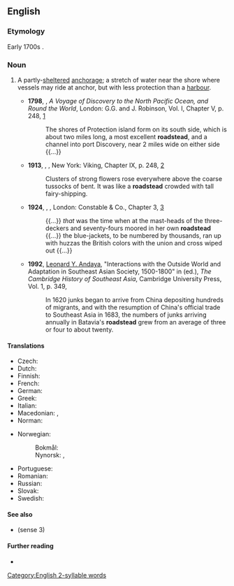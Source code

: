 ==English==

===Etymology===
Early 1700s {{compound|en|road|stead}}.

===Noun===
{{en-noun}}

# {{lb|en|nautical}} A partly-[[sheltered]] [[anchorage]]; a stretch of water near the shore where vessels may ride at anchor, but with less protection than a [[harbour]].
#* '''1798''', {{w|George Vancouver}}, ''A Voyage of Discovery to the North Pacific Ocean, and Round the World'', London: G.G. and J. Robinson, Vol. I, Chapter V, p. 248, [https://books.google.ca/books?id=_F8vAQAAMAAJ&printsec=frontcover#v=onepage&q&f=false]
#*: The shores of Protection island form on its south side, which is about two miles long, a most excellent '''roadstead''', and a channel into port Discovery, near 2 miles wide on either side {{...}}
#* '''1913''', {{w|D. H. Lawrence}}, ''{{w|Sons and Lovers}}'', New York: Viking, Chapter IX, p. 248, [https://archive.org/details/cu31924010564429]
#*: Clusters of strong flowers rose everywhere above the coarse tussocks of bent. It was like a '''roadstead''' crowded with tall fairy-shipping.
#* '''1924''', {{w|Herman Melville}}, ''{{w|Billy Budd}}'', London: Constable & Co., Chapter 3, [http://gutenberg.net.au/ebooks06/0608511h.html]
#*: {{...}} ''that'' was the time when at the mast-heads of the three-deckers and seventy-fours moored in her own '''roadstead''' {{...}} the blue-jackets, to be numbered by thousands, ran up with huzzas the British colors with the union and cross wiped out {{...}}
#* '''1992''', [[w:Leonard Andaya|Leonard Y. Andaya]], "Interactions with the Outside World and Adaptation in Southeast Asian Society, 1500-1800" in {{w|Nicholas Tarling}} (ed.), ''The Cambridge History of Southeast Asia'', Cambridge University Press, Vol. 1, p. 349,
#*: In 1620 junks began to arrive from China depositing hundreds of migrants, and with the resumption of China's official trade to Southeast Asia in 1683, the numbers of junks arriving annually in Batavia's '''roadstead''' grew from an average of three or four to about twenty.

====Translations====
{{trans-top|partly-sheltered anchorage outside a harbour}}
* Czech: {{t+|cs|rejda|f}}
* Dutch: {{t+|nl|rede|c}}
* Finnish: {{t+|fi|reti}}
* French: {{t+|fr|rade}}
* German: {{t+|de|Reede}}
* Greek: {{t|el|ράδα|f}}
* Italian: {{t+|it|rada|f}}
* Macedonian: {{t|mk|сидриште|n}}, {{t|mk|котвиште|n}}
* Norman: {{t|nrf|rade|f}}
{{trans-mid}}
* Norwegian:
*: Bokmål: {{t+|nb|red|m}}
*: Nynorsk: {{t+|nn|red|m}}, {{t|nn|rei|f}}
* Portuguese: {{t+|pt|angra|f}}
* Romanian: {{t+|ro|radă|f}}
* Russian: {{t+|ru|рейд}}
* Slovak: {{t|sk|rejda|f}}
* Swedish: {{t+|sv|redd}}
{{trans-bottom}}

====See also====
* {{l|en|road}} (sense 3)

====Further reading====
* {{pedialite}}

[[Category:English 2-syllable words]]